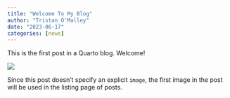 ```yaml
---
title: "Welcome To My Blog"
author: "Tristan O'Malley"
date: "2023-06-17"
categories: [news]
---
```


This is the first post in a Quarto blog. Welcome!

![](thumbnail.jpg)

Since this post doesn't specify an explicit `image`, the first image in the post will be used in the listing page of posts.
